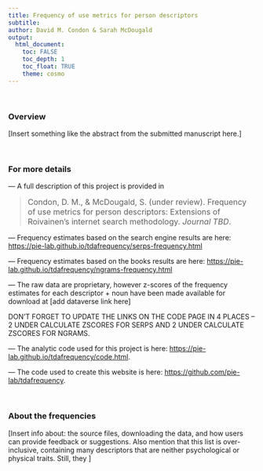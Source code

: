 ```yaml
---
title: Frequency of use metrics for person descriptors
subtitle: 
author: David M. Condon & Sarah McDougald
output: 
  html_document:
    toc: FALSE
    toc_depth: 1
    toc_float: TRUE
    theme: cosmo
---
```


<br>

### Overview

[Insert something like the abstract from the submitted manuscript here.]

<br>

### For more details

--- A full description of this project is provided in
<!--
[--- citation blinded for review ---]
-->
 
> <font size="3">Condon, D. M., & McDougald, S. (under review). Frequency of use metrics for person descriptors: Extensions of Roivainen's internet search methodology. *Journal TBD*.</font>

--- Frequency estimates based on the search engine results are here:
[https://pie-lab.github.io/tdafrequency/serps-frequency.html](https://pie-lab.github.io/tdafrequency/serps-frequency.html)

--- Frequency estimates based on the books results are here:
[https://pie-lab.github.io/tdafrequency/ngrams-frequency.html](https://pie-lab.github.io/tdafrequency/ngrams-frequency.html)

--- The raw data are proprietary, however z-scores of the frequency estimates for each descriptor + noun have been made available for download at 
[add dataverse link here]

DON'T FORGET TO UPDATE THE LINKS ON THE CODE PAGE IN 4 PLACES -- 2 UNDER CALCULATE ZSCORES FOR SERPS AND 2 UNDER CALCULATE ZSCORES FOR NGRAMS.

--- The analytic code used for this project is here:
[https://pie-lab.github.io/tdafrequency/code.html](https://pie-lab.github.io/tdafrequency/code.html).

--- The code used to create this website is here: [https://github.com/pie-lab/tdafrequency](https://github.com/pie-lab/tdafrequency).

<br>

### About the frequencies

[Insert info about: the source files, downloading the data, and how users can provide feedback or suggestions. Also mention that this list is over-inclusive, containing many descriptors that are neither psychological or physical traits. Still, they ]



